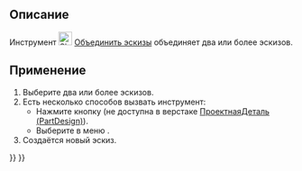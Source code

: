 <languages/>

{{Docnav/ru
|[[Sketcher_ValidateSketch/ru|Проверить эскиз]]
|[[Sketcher_MirrorSketch/ru|Отразить эскиз]]
|[[Sketcher_Workbench/ru|Скетчер]]
|IconL=Sketcher_ValidateSketch.svg
|IconR=Sketcher_MirrorSketch.svg‎
|IconC=Workbench_Sketcher.svg
}}

{{GuiCommand/ru
|Name/ru=Объединить эскизы
|Name=Sketcher_MergeSketches
|MenuLocation=Эскиз → Объединить эскизы
|Workbenches=[[Sketcher_Workbench/ru|Скетчер]],
[[PartDesign_Workbench/ru|ПроектнаяДеталь (PartDesign)]]
|Version=0.15
}}

<span id="Description"></span>
== Описание ==

Инструмент [[Image:Sketcher_MergeSketches.svg|24px]] [[Sketcher_MergeSketches/ru|Объединить эскизы]] объединяет два или более эскизов.

<span id="Usage"></span>
== Применение ==

# Выберите два или более эскизов.
# Есть несколько способов вызвать инструмент:
#* Нажмите кнопку {{Button|[[Image:Sketcher_MergeSketches.svg|16px]] [[Sketcher_MergeSketches/ru|Объединить эскизы]]}} (не доступна в верстаке [[PartDesign_Workbench/ru|ПроектнаяДеталь (PartDesign)]]).
#* Выберите в меню {{MenuCommand|Эскиз → [[Image:Sketcher_MergeSketches.svg|16px]] Объединить эскизы}}.
# Создаётся новый эскиз.


{{Docnav/ru
|[[Sketcher_ValidateSketch/ru|Проверить эскиз]]
|[[Sketcher_MirrorSketch/ru|Отразить эскиз]]
|[[Sketcher_Workbench/ru|Скетчер]]
|IconL=Sketcher_ValidateSketch.svg
|IconR=Sketcher_MirrorSketch.svg‎
|IconC=Workbench_Sketcher.svg
}}

{{Sketcher_Tools_navi{{#translation:}}}}
{{Userdocnavi{{#translation:}}}}